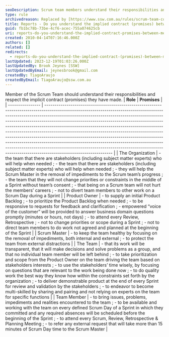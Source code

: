 ```yaml
---
seoDescription: Scrum team members understand their responsibilities and respect implicit promises to each other, stakeholders, and the organization.
type: rule
archivedreason: Replaced by [https://www.ssw.com.au/rules/scrum-team-contract](/rules/scrum-team-contract)
title: Reports - Do you understand the implied contract (promises) between Members of the Scrum Team?
guid: fb1bc78b-73be-4cf6-acec-755a074625cb
uri: reports-do-you-understand-the-implied-contract-promises-between-members-of-the-scrum-team
created: 2010-04-14T07:16:46.000Z
authors: []
related: []
redirects:
  - reports-do-you-understand-the-implied-contract-(promises)-between-members-of-the-scrum-team
lastUpdated: 2023-12-19T01:03:26.000Z
lastUpdatedBy: Brook Jeynes [SSW]
lastUpdatedByEmail: jeynesbrook@gmail.com
createdBy: TiagoAraujo
createdByEmail: TiagoAraujo@ssw.com.au
---
```


Member of the Scrum Team should understand their responsibilities and respect the implicit contract (promises) they have made.
| **Role**         | **Promises**                                                                                                                                                                                                                                                                                                                                                                                                                                                                                                                                                                                                                                                                                                                                                    |
| ---------------- | --------------------------------------------------------------------------------------------------------------------------------------------------------------------------------------------------------------------------------------------------------------------------------------------------------------------------------------------------------------------------------------------------------------------------------------------------------------------------------------------------------------------------------------------------------------------------------------------------------------------------------------------------------------------------------------------------------------------------------------------------------------- |
| The Organization | - the team that there are stakeholders (including subject matter experts) who will help when needed ;  - the team that there are stakeholders (including subject matter experts) who will help when needed ;  - they will help the Scrum Master in the removal of impediments to the Scrum team’s progress ;  - the team that they will not change priorities or constraints in the middle of a Sprint without team’s consent ;  - that being on a Scrum team will not hurt the members’ careers ;  - not to divert team members to other work on a Scrum Day during a Sprint                                                                                                                                                                         |
| Product Owner    | - to supply an initial Product Backlog ;  - to prioritize the Product Backlog when needed ;  - to be responsive to requests for feedback and clarification ;  - empowered “voice of the customer” will be provided to answer business domain questions promptly (minutes or hours, not days) ;  - to attend every Review, Retrospective ;  - not to change priorities or scope during a Sprint ;  - not to direct team members to do work not agreed and planned at the beginning of the Sprint                                                                                                                                                                                                                                                     |
| Scrum Master     | - to keep the team healthy by focusing on the removal of impediments, both internal and external ;  - to protect the team from external distractions                                                                                                                                                                                                                                                                                                                                                                                                                                                                                                                                                                                                          |
| The Team         | - that its work will be transparent, that it will make decisions and solve problems as a group, and that no individual team member will be left behind ;  - to take prioritization and scope from the Product Owner on the team driving the team based on stakeholders interests ;  - to use the stakeholders’ time wisely, by focusing on questions that are relevant to the work being done now ;  - to do quality work the best way they know how within the constraints set forth by the organization ;  - to deliver demonstrable product at the end of every Sprint for review and validation by the stakeholders ;  - to endeavor to become multi-skilled by sharing and pairing and not relying on experts on the team for specific functions |
| Team Member      | - to bring issues, problems, impediments and realities encountered to the team ;  - to be available and working with the team on every defined Scrum Day of a Sprint in which they committed and any required absences will be scheduled before the beginning of the Sprint ;  - to attend every Scrum, Review, Retrospective &amp; Planning Meeting ;  - to refer any external request that will take more than 15 minutes of Scrum Day time to the Scrum Master                                                                                                                                                                                                                                                                                         |
